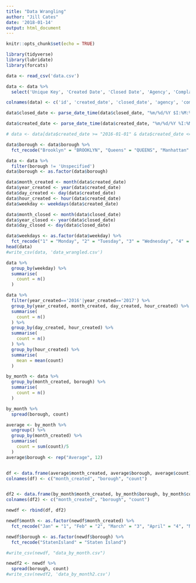 ```yaml
---
title: "Data Wrangling"
author: "Jill Cates"
date: '2018-01-14'
output: html_document
---
```


```r
knitr::opts_chunk$set(echo = TRUE)

library(tidyverse)
library(lubridate)
library(forcats)
```


```r
data <- read_csv('data.csv')
```



```r
data <- data %>% 
  select('Unique Key', 'Created Date', 'Closed Date', 'Agency', 'Complaint Type', 'Location Type', 'Borough', 'Incident Address', 'Latitude', 'Longitude')

colnames(data) <- c('id', 'created_date', 'closed_date', 'agency', 'complaint_type', 'location_type', 'borough', 'incident_address', 'lat', 'long')

data$closed_date <- parse_date_time(data$closed_date, "%m/%d/%Y $I:%M:%S %p", tz = "EST5EDT")

data$created_date <- parse_date_time(data$created_date, "%m/%d/%Y %I:%M:%S %p", tz = "EST5EDT")


```



```r
# data <- data[data$created_date >= "2016-01-01" & data$created_date <= "2016-12-31", ]

data$borough <- data$borough %>%
  fct_recode("Brooklyn" = "BROOKLYN", "Queens" = "QUEENS", "Manhattan" = "MANHATTAN", "Staten Island" = "STATEN ISLAND", "Bronx" = "BRONX")

data <- data %>% 
  filter(borough != 'Unspecified')
data$borough <- as.factor(data$borough)

data$month_created <- month(data$created_date)
data$year_created <- year(data$created_date)
data$day_created <- day(data$created_date)
data$hour_created <- hour(data$created_date)
data$weekday <- weekdays(data$created_date)

data$month_closed <- month(data$closed_date)
data$year_closed <- year(data$closed_date)
data$day_closed <- day(data$closed_date)

data$weekdays <- as.factor(data$weekday) %>%
  fct_recode("1" = "Monday", "2" = "Tuesday", "3" = "Wednesday", "4" = "Thursday", "5" = "Friday", "6" = "Saturday", "7" = "Sunday")
head(data)
#write_csv(data, 'data_wrangled.csv')

data %>% 
  group_by(weekday) %>% 
  summarise(
    count = n()
  )

```

```r
data %>% 
  filter(year_created=='2016'|year_created=='2017') %>% 
  group_by(year_created, month_created, day_created, hour_created) %>% 
  summarise(
    count = n()
  ) %>% 
  group_by(day_created, hour_created) %>% 
  summarise(
    count = n()
  ) %>% 
  group_by(hour_created) %>% 
  summarise(
    mean = mean(count)
  )
```




```r
by_month <- data %>% 
  group_by(month_created, borough) %>% 
  summarise(
    count = n()
  )

by_month %>% 
  spread(borough, count)

average <- by_month %>% 
  ungroup() %>% 
  group_by(month_created) %>% 
  summarise(
    count = sum(count)/5
  )
average$borough <- rep("Average", 12)


df <- data.frame(average$month_created, average$borough, average$count)
colnames(df) <- c("month_created", "borough", "count")


df2 <- data.frame(by_month$month_created, by_month$borough, by_month$count)
colnames(df2) <- c("month_created", "borough", "count")

newdf <- rbind(df, df2)

newdf$month <- as.factor(newdf$month_created) %>%
  fct_recode("Jan" = "1", "Feb" = "2", "March" = "3", "April" = "4", "May" = "5", "June" = "6", "July" = "7", "Aug" = "8", "Sept" = "9", "Oct" = "10", "Nov" = "11", "Dec" = "12")

newdf$borough <- as.factor(newdf$borough) %>% 
  fct_recode("StatenIsland" = "Staten Island")

#write_csv(newdf, "data_by_month.csv")
```




```r
newdf2 <- newdf %>% 
  spread(borough, count) 
#write_csv(newdf2, 'data_by_month2.csv')
```